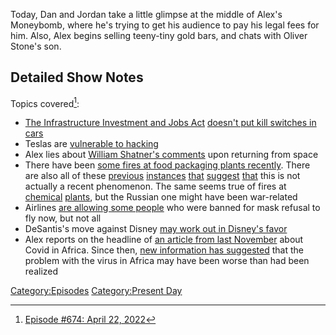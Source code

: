 {{Episode
    | title           = April 22, 2022
    | caption         = [https://knowledgefight.libsyn.com/674-april-22-2022 Listen to this episode on Libsyn]
    | episodeNumber   = 674
    | length          = 01:20:54
    | airDate         = April 25, 2022
    | coverageDate    = April 22, 2022
    | previousEpisode = [[673: Jordan Takes The Wheel 8]]
    | nextEpisode     = [[675: April 25, 2022]]
}}

{{Stub}}

Today, Dan and Jordan take a little glimpse at the middle of Alex's Moneybomb, where he's trying to get his audience to pay his legal fees for him.  Also, Alex begins selling teeny-tiny gold bars, and chats with Oliver Stone's son.

==Detailed Show Notes==

Topics covered<ref>[https://knowledgefight.com/research/2022/4/24/episode-674-april-22-2022 Episode #674: April 22, 2022]</ref>:

*[https://www.congress.gov/bill/117th-congress/house-bill/3684/text The Infrastructure Investment and Jobs Act] [https://www.snopes.com/fact-check/infrastructure-bill-track-drivers/ doesn't put kill switches in cars]
*Teslas are [https://www.forbes.com/sites/jimgorzelany/2020/12/01/these-are-the-vehicles-that-are-most-vulnerable-to-cybercriminals/?sh=61ea4e212935 vulnerable to hacking]
*Alex lies about [https://www.space.com/william-shatner-spaceflight-earth-fragile-video William Shatner's comments] upon returning from space
*There have been [https://marketrealist.com/p/food-processing-plant-fires/ some fires at food packaging plants recently]. There are also all of these [https://www.industrialfireworld.com/546760/illinois-food-processing-plant-heavily-damaged-by-fire previous] [https://www.meatpoultry.com/articles/23435-fire-at-tyson-chicken-plant-injures-two instances] [https://www.powderbulksolids.com/food-beverage/massive-fire-destroys-food-production-plant that] [https://www.reuters.com/article/us-tyson-foods-fire/over-3800-workers-at-tyson-foods-beef-plant-in-kansas-out-of-work-after-fire-idUSKCN1V10J1 suggest] [https://siouxlandnews.com/news/local/massive-structure-fire-at-michaels-food-plant-in-bloomfield that] this is not actually a recent phenomenon. The same seems true of fires at [https://www.kktv.com/2021/06/14/fire-rages-illinois-grease-plant/ chemical] [https://www.ksdk.com/article/news/local/firefighters-responding-to-reported-explosion-at-affton-food-plant/63-0846dbf7-47c0-4b60-829b-9cfe93f6b44a plants], but the Russian one might have been war-related
*Airlines [https://www.wabe.org/these-airlines-are-letting-passengers-banned-for-mask-violations-back-on-planes/ are allowing some people] who were banned for mask refusal to fly now, but not all
*DeSantis's move against Disney [https://www.fox35orlando.com/news/will-dissolving-disneys-self-governing-power-cost-florida-taxpayers-big-time-experts-weigh-in may work out in Disney's favor]
*Alex reports on the headline of [https://apnews.com/article/coronavirus-pandemic-science-health-pandemics-united-nations-fcf28a83c9352a67e50aa2172eb01a2f an article from last November] about Covid in Africa. Since then, [https://www.afro.who.int/news/over-two-thirds-africans-exposed-virus-which-causes-covid-19-who-study new information has suggested] that the problem with the virus in Africa may have been worse than had been realized

[[Category:Episodes]]
[[Category:Present Day]]
